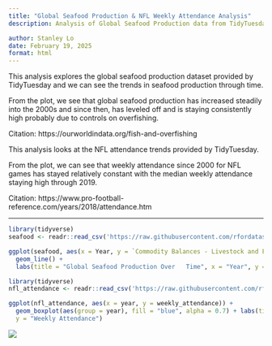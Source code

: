 ```yaml
---
title: "Global Seafood Production & NFL Weekly Attendance Analysis"
description: Analysis of Global Seafood Production data from TidyTuesday and Exploring NFL attendance trends from TidyTuesday & Global Seafood

author: Stanley Lo
date: February 19, 2025
format: html
---
```


This analysis explores the global seafood production dataset provided by TidyTuesday and we can see the trends in seafood production through time. 

From the plot, we see that global seafood production has increased steadily into the 2000s and since then, has leveled off and is staying consistently high probably due to controls on overfishing.

Citation: https://ourworldindata.org/fish-and-overfishing

This analysis looks at the NFL attendance trends provided by TidyTuesday.

From the plot, we can see that weekly attendance since 2000 for NFL games has stayed relatively constant with the median weekly attendance staying high through 2019.

Citation:  https://www.pro-football-reference.com/years/2018/attendance.htm

---

```r
library(tidyverse)
seafood <- readr::read_csv('https://raw.githubusercontent.com/rfordatascience/tidytuesday/master/data/2021/2021-10-12/seafood-and-fish-production-thousand-tonnes.csv')

ggplot(seafood, aes(x = Year, y = `Commodity Balances - Livestock and Fish Primary Equivalent - Pelagic Fish - 2763 - Production - 5510 - tonnes`)) +
  geom_line() +
  labs(title = "Global Seafood Production Over   Time", x = "Year", y = "Production (tonnes)")

```

```r
library(tidyverse)
nfl_attendance <- readr::read_csv('https://raw.githubusercontent.com/rfordatascience/tidytuesday/main/data/2020/2020-02-04/attendance.csv')

ggplot(nfl_attendance, aes(x = year, y = weekly_attendance)) +
  geom_boxplot(aes(group = year), fill = "blue", alpha = 0.7) + labs(title = "NFL Weekly Attendance by Year", x = "Year", 
  y = "Weekly Attendance")

```

![](images/clipboard-9133593.png)
